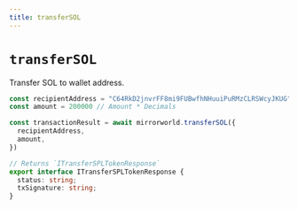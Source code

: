 ```yaml
---
title: transferSOL
---
```


# `transferSOL`
Transfer SOL to wallet address.

```ts
const recipientAddress = "C64RkD2jnvrFF8mi9FUBwfhNHuuiPuRMzCLRSWcyJKUG"
const amount = 200000 // Amount * Decimals

const transactionResult = await mirrorworld.transferSOL({
  recipientAddress,
  amount,
})

// Returns `ITransferSPLTokenResponse`
export interface ITransferSPLTokenResponse {
  status: string;
  txSignature: string;
}
```